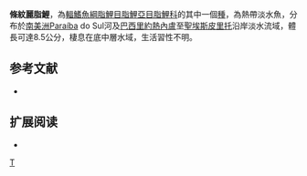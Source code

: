 {{Speciesbox 
| taxon = Astyanax taeniatus
| status = NE
| status_system = IUCN3.1
| authority =  [[Jenyns|Jenyns]], 1842
| synonyms = *''Tetragonopterus taeniatus''<br /><small>Jenyns, 1842</small>
}}
'''條紋麗脂鯉'''，為[[輻鰭魚綱|輻鰭魚綱]][[脂鯉目|脂鯉目]][[脂鯉亞目|脂鯉亞目]][[脂鯉科|脂鯉科]]的其中一個[[種|種]]，為熱帶淡水魚，分布於[[南美洲|南美洲]]Paraíba do Sul河及[[巴西|巴西]][[里約熱內盧|里約熱內盧]]至[[聖埃斯皮里托|聖埃斯皮里托]]沿岸淡水流域，體長可達8.5公分，棲息在底中層水域，生活習性不明。

==参考文献==
{{refbegin}}
*{{FishBase_species|genus=Astyanax|species=taeniatus|year=2013|month=11}}
{{refend}}

== 扩展阅读 ==
{{refbegin}}
*{{wikispecies-inline|Astyanax taeniatus|條紋麗脂鯉}}
{{refend}}
{{Taxonbar|from=Q6397937}}

[[Category:麗脂鯉屬|T]]


{{魚類小作品}}